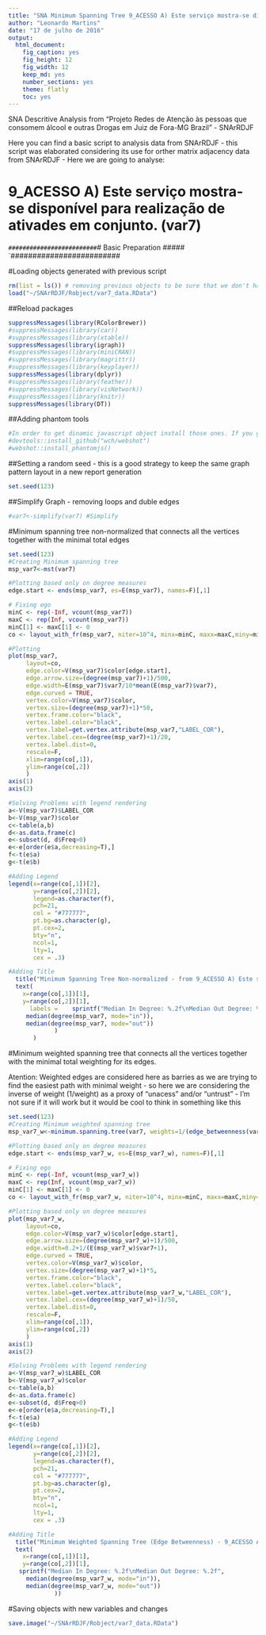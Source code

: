 ```yaml
---
title: "SNA Minimum Spanning Tree 9_ACESSO A) Este serviço mostra-se disponível para realização de ativades em conjunto. (var7)"
author: "Leonardo Martins"
date: "17 de julho de 2016"
output: 
  html_document: 
    fig_caption: yes
    fig_height: 12
    fig_width: 12
    keep_md: yes
    number_sections: yes
    theme: flatly
    toc: yes
---
```

SNA Descritive Analysis from "Projeto Redes de Atenção às pessoas que consomem álcool e outras Drogas em Juiz de Fora-MG   Brazil"  - SNArRDJF

Here you can find a basic script to analysis data from SNArRDJF - this script was elaborated considering its use for orther matrix adjacency data from SNArRDJF - Here we are going to analyse:

# 9_ACESSO A) Este serviço mostra-se disponível para realização de ativades em conjunto. (var7)

`#########################
`# Basic Preparation #####
`#########################

#Loading objects generated with previous script 
```r
rm(list = ls()) # removing previous objects to be sure that we don't have objects conflicts name
load("~/SNArRDJF/Robject/var7_data.RData")
```
##Reload packages
```r
suppressMessages(library(RColorBrewer))
#suppressMessages(library(car))
#suppressMessages(library(xtable))
suppressMessages(library(igraph))
#suppressMessages(library(miniCRAN))
#suppressMessages(library(magrittr))
#suppressMessages(library(keyplayer))
suppressMessages(library(dplyr))
#suppressMessages(library(feather))
#suppressMessages(library(visNetwork))
#suppressMessages(library(knitr))
suppressMessages(library(DT))
```
##Adding phantom tools
```r
#In order to get dinamic javascript object install those ones. If you get problems installing go to Stackoverflow.com and type your error to discover what to do. In some cases the libraries need to be intalled in outside R libs.
#devtools::install_github("wch/webshot")
#webshot::install_phantomjs()
```
##Setting a random seed - this is a good strategy to keep the same graph pattern layout in a new report generation
```r
set.seed(123)
```

##Simplify Graph - removing loops and duble edges 
```r
#var7<-simplify(var7) #Simplify
```

#Minimum spanning tree non-normalized that connects all the vertices together with the minimal total edges
```r
set.seed(123)
#Creating Minimum spanning tree
msp_var7<-mst(var7)

#Plotting based only on degree measures 
edge.start <- ends(msp_var7, es=E(msp_var7), names=F)[,1]

# Fixing ego
minC <- rep(-Inf, vcount(msp_var7))
maxC <- rep(Inf, vcount(msp_var7))
minC[1] <- maxC[1] <- 0
co <- layout_with_fr(msp_var7, niter=10^4, minx=minC, maxx=maxC,miny=minC, maxy=maxC, weights=E(msp_var7)$var7)

#Plotting
plot(msp_var7, 
     layout=co,
     edge.color=V(msp_var7)$color[edge.start],
     edge.arrow.size=(degree(msp_var7)+1)/500,
     edge.width=E(msp_var7)$var7/10*mean(E(msp_var7)$var7),
     edge.curved = TRUE,
     vertex.color=V(msp_var7)$color,
     vertex.size=(degree(msp_var7)+1)*50,
     vertex.frame.color="black",
     vertex.label.color="black",
     vertex.label=get.vertex.attribute(msp_var7,"LABEL_COR"),
     vertex.label.cex=(degree(msp_var7)+1)/20,
     vertex.label.dist=0,
     rescale=F,
     xlim=range(co[,1]), 
     ylim=range(co[,2])
     )
axis(1)
axis(2)

#Solving Problems with legend rendering 
a<-V(msp_var7)$LABEL_COR
b<-V(msp_var7)$color
c<-table(a,b)
d<-as.data.frame(c)
e<-subset(d, d$Freq>0)
e<-e[order(e$a,decreasing=T),] 
f<-t(e$a)
g<-t(e$b)

#Adding Legend
legend(x=range(co[,1])[2], 
       y=range(co[,2])[2],
       legend=as.character(f),
       pch=21,
       col = "#777777", 
       pt.bg=as.character(g),
       pt.cex=2,
       bty="n", 
       ncol=1,
       lty=1,
       cex = .3)

#Adding Title
  title("Minimum Spanning Tree Non-normalized - from 9_ACESSO A) Este serviço mostra-se disponível para realização de ativades em conjunto. (var7)", sub = "Source: from authors ")
  text( 
    x=range(co[,1])[1],
    y=range(co[,2])[1], 
      labels =    sprintf("Median In Degree: %.2f\nMedian Out Degree: %.2f",
     median(degree(msp_var7, mode="in")), 
     median(degree(msp_var7, mode="out"))
             )
       )
```
#Minimum weighted spanning tree that connects all the vertices together with the minimal total weighting for its edges. 

Atention: Weighted edges are considered here as barries as we are trying to find the easiest path with minimal weight - so here we are considering the inverse of weight (1/weight) as a proxy of "unacess" and/or "untrust" - I'm not sure if it will work but it would be cool to think in something like this  
```r
set.seed(123)
#Creating Minimum weighted spanning tree
msp_var7_w<-minimum.spanning.tree(var7, weights=1/(edge_betweenness(var7, weights=E(var7)$var7)+1))

#Plotting based only on degree measures 
edge.start <- ends(msp_var7_w, es=E(msp_var7_w), names=F)[,1]

# Fixing ego
minC <- rep(-Inf, vcount(msp_var7_w))
maxC <- rep(Inf, vcount(msp_var7_w))
minC[1] <- maxC[1] <- 0
co <- layout_with_fr(msp_var7_w, niter=10^4, minx=minC, maxx=maxC,miny=minC, maxy=maxC, weights =E(msp_var7_w)$var7)

#Plotting based only on degree measures 
plot(msp_var7_w, 
     layout=co,
     edge.color=V(msp_var7_w)$color[edge.start],
     edge.arrow.size=(degree(msp_var7_w)+1)/500,
     edge.width=0.2+1/(E(msp_var7_w)$var7+1),
     edge.curved = TRUE,
     vertex.color=V(msp_var7_w)$color,
     vertex.size=(degree(msp_var7_w)+1)*5,
     vertex.frame.color="black",
     vertex.label.color="black",
     vertex.label=get.vertex.attribute(msp_var7_w,"LABEL_COR"),
     vertex.label.cex=(degree(msp_var7_w)+1)/50,
     vertex.label.dist=0,
     rescale=F,
     xlim=range(co[,1]), 
     ylim=range(co[,2])
     )
axis(1)
axis(2)

#Solving Problems with legend rendering 
a<-V(msp_var7_w)$LABEL_COR
b<-V(msp_var7_w)$color
c<-table(a,b)
d<-as.data.frame(c)
e<-subset(d, d$Freq>0)
e<-e[order(e$a,decreasing=T),] 
f<-t(e$a)
g<-t(e$b)

#Adding Legend
legend(x=range(co[,1])[2], 
       y=range(co[,2])[2],
       legend=as.character(f),
       pch=21,
       col = "#777777", 
       pt.bg=as.character(g),
       pt.cex=2,
       bty="n", 
       ncol=1,
       lty=1,
       cex = .3)

#Adding Title
  title("Minimum Weighted Spanning Tree (Edge Betweenness) - 9_ACESSO A) Este serviço mostra-se disponível para realização de ativades em conjunto. (var7)", sub = "Source: from authors ")
  text( 
    x=range(co[,1])[1],
    y=range(co[,2])[1], 
   sprintf("Median In Degree: %.2f\nMedian Out Degree: %.2f",
     median(degree(msp_var7_w, mode="in")), 
     median(degree(msp_var7_w, mode="out"))
             ))
```


#Saving objects with new variables and changes
```r
save.image("~/SNArRDJF/Robject/var7_data.RData") 
```


